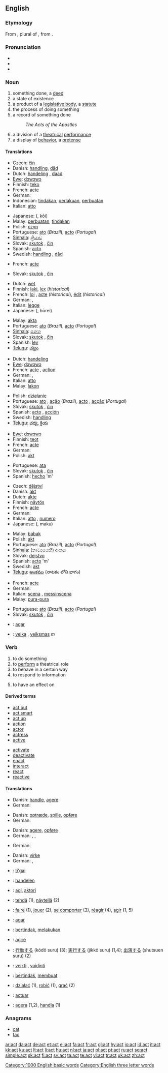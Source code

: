 {{see|ACT}}
{{wikipedia}}
==English==

===Etymology===
From {{L.}} {{term|acta#Latin|ācta|register of events}}, plural of {{term|actum|āctum|decree, law}}, from {{term|ago#Latin|agō|put in motion}}.

===Pronunciation===
* {{IPA|/ækt/}}
* {{audio|en-us-act.ogg|Audio (US)}}
* {{rhymes|ækt}}

===Noun===
{{en-noun}}

# something done, a [[deed]]
# a state of existence
# a product of a [[legislative body]], a [[statute]]
# the process of doing something
# a record of something done
#: ''The Acts of the Apostles''
# a division of a [[theatrical]] [[performance]]
# a display of [[behavior]], a [[pretense]]

====Translations====
{{trans-top|deed}}
* Czech: [[čin]] {{m}}
* Danish: [[handling]], [[dåd]]
* Dutch: [[handeling]] {{f}}, [[daad]]
* [[Ewe]]: [[dɔwɔwɔ]]
* Finnish: [[teko]]
* French: [[acte]] {{m}}
* German: {{t+|de|Handlung|f}}
* Indonesian: [[tindak|tindakan]], [[laku|perlakuan]], [[buat|perbuatan]]
* Italian: [[atto]] {{m}}
{{trans-mid}}
* Japanese: {{Jpan|[[行為]]}} ({{Jpan|[[こうい]]}}, kōi)
* Malay: [[buat|perbuatan]], [[tindak|tindakan]]
* Polish: [[czyn]]
* Portuguese: [[ato]] {{m}} (''Brazil''), [[acto]] {{m}} (''Portugal'')
* [[Sinhala]]: [[ක්‍රියාව]] {{n}}
* Slovak: [[skutok]] {{m}}, [[čin]] {{m}}
* Spanish: [[acto]] {{m}}
* Swedish: [[handling]] {{c}}, [[dåd]] {{n}}
{{trans-bottom}}

{{trans-top|existence}}
* French: [[acte]] {{m}}
{{trans-mid}}
* Slovak: [[skutok]] {{m}}, [[čin]] {{m}}
{{trans-bottom}}

{{trans-top|statute}}
* Dutch: [[wet]]
* Finnish: [[laki]], [[lex]] (''historical'')
* French: [[loi]] {{f}}, [[acte]] {{m}}(''historical''), [[édit]] {{m}} (''historical'')
* German: {{t+|de|Gesetz|n}}, {{t+|de|Rechtsgeschäft|n}}
* Italian: [[legge]] {{f}}
* Japanese: {{Jpan|[[法令]]}} ({{Jpan|[[ほうれい]]}}, hōrei)
{{trans-mid}}
* Malay: [[akta]]
* Portuguese: [[ato]] {{m}} (''Brazil''), [[acto]] {{m}} (''Portugal'')
* [[Sinhala]]: [[පනත]] {{n}}
* Slovak: [[skutok]] {{m}}, [[čin]] {{m}}
* Spanish: [[ley]] {{f}}
* [[Telugu]]: [[చట్టం]]
{{trans-bottom}}

{{trans-top|process of doing}}
* Dutch: [[handeling]] {{f}}
* [[Ewe]]: [[dɔwɔwɔ]]
* French: [[acte]] {{m}}, [[action]] {{f}}
* German: {{t+|de|Akt|m}}, {{t+|de|Handlung|f}}
* Italian: [[atto]] {{m}}
* Malay: [[lakon]]
{{trans-mid}}
* Polish: [[działanie]]
* Portuguese: [[ato]] {{m}}, [[ação]] {{f}} (''Brazil''), [[acto]] {{m}}, [[acção]] {{f}}(''Portugal'')
* Slovak: [[skutok]] {{m}}, [[čin]] {{m}}
* Spanish: [[acto]] {{m}}, [[acción]] {{f}}
* Swedish: [[handling]] {{c}}
* [[Telugu]]: [[చర్య]], [[క్రియ]]
{{trans-bottom}}

{{trans-top|record of something done}}
* [[Ewe]]: [[dɔwɔwɔ]]
* Finnish: [[teot]]
* French: [[acte]] {{m}}
* German: {{t+|de|Akte|f}}
* Polish: [[akt]]
{{trans-mid}}
* Portuguese: [[ata]] {{f}}
* Slovak: [[skutok]] {{m}}, [[čin]] {{m}}
* Spanish: [[hecho]] 'm'
{{trans-bottom}}

{{trans-top|division of theatrical performance}}
* Czech: [[dějství]] {{n}}
* Danish: [[akt]]
* Dutch: [[akte]]
* Finnish: [[näytös]]
* French: [[acte]] {{m}}
* German: {{t+|de|Akt|m}}
* Italian: [[atto]] {{m}}, [[numero]] {{m}}
* Japanese: {{Jpan|[[幕]]}} ({{Jpan|[[まく]]}}, maku)
{{trans-mid}}
* Malay: [[babak]]
* Polish: [[akt]]
* Portuguese: [[ato]] {{m}} (''Brazil''), [[acto]] {{m}} (''Portugal'')
* [[Sinhala]]: (නාට්‍යයෙහි) අංකය {{n}}
* Slovak: [[dejstvo]] {{n}}
* Spanish: [[acto]] 'm'
* Swedish: [[akt#Swedish|akt]]
* [[Telugu]]: [[అంకము]] (నాటకం లోని భాగం)
{{trans-bottom}}

{{trans-top|display of behaviour}}
* French: [[acte]] {{m}}
* German: {{t+|de|Spiel|n}}
* Italian: [[scena]] {{f}}, [[messinscena]] {{f}}
* Malay: [[pura|pura-pura]]
{{trans-mid}}
* Portuguese: [[ato]] {{m}} (''Brazil''), [[acto]] {{m}} (''Portugal'')
* Slovak: [[skutok]] {{m}}, [[čin]] {{m}}
{{trans-bottom}}

{{checktrans-top}}
* {{ttbc|Ido}}: [[agar]]
* {{ttbc|Lithuanian}}: [[veika]] {{f}}, [[veiksmas]] ''m''
{{trans-bottom}}

===Verb===
{{en-verb}}

# to do something
# to [[perform]] a theatrical role
# to behave in a certain way
# to respond to information
# {{chemistry}} to have an effect on

====Derived terms====
{{top2}}
* [[act out]]
* [[act smart]]
* [[act up]]
* [[action]]
* [[actor]]
* [[actress]]
* [[active]]
{{mid2}}
* [[activate]]
* [[deactivate]]
* [[enact]]
* [[interact]]
* [[react]]
* [[reactive]]
{{bottom}}

====Translations====
{{trans-top|to do something}}
* Danish: [[handle]], [[agere]]
* German: {{t+|de|handeln}}
{{trans-mid}}
{{trans-bottom}}

{{trans-top|to perform a theatrical role}}
* Danish: [[optræde]], [[spille]], [[opføre]]
* German: {{t+|de|spielen}}
{{trans-mid}}
{{trans-bottom}}

{{trans-top|to behave in a certain way}}
* Danish: [[agere]], [[opføre]]
* German: {{t+|de|spielen}}, {{t+|de|benehmen}}, {{t+|de|fungieren}}
{{trans-mid}}
{{trans-bottom}}

{{trans-top|to respond to information}}
* German: {{t+|de|agieren}}
{{trans-mid}}
{{trans-bottom}}

{{trans-top|Chemistry: to have an effect on}}
* Danish: [[virke]]
* German: {{t+|de|wirken}}, {{t+|de|agieren}}
{{trans-mid}}
{{trans-bottom}}
{{checktrans-top}}
* {{ttbc|Chemehuevi}}: [[tɨ'gai]]
* {{ttbc|Dutch}}: [[handelen]]
* {{ttbc|Esperanto}}: [[agi]], [[aktori]]
* {{ttbc|Finnish}}: [[tehdä]] (1), [[näytellä]] (2)
* {{ttbc|French}}: [[faire]] (1), [[jouer]] (2), [[se comporter]] (3), [[réagir]] (4), [[agir]] (1, 5)
* {{ttbc|Ido}}: [[agar]]
* {{ttbc|Indonesian}}: [[tindak|bertindak]], [[laku|melakukan]]
* {{ttbc|Italian}}: [[agire]]
{{trans-mid}}
* {{ttbc|Japanese}}: [[行動]]する (kōdō suru) (3); [[実行する]] (jikkō suru) (1,4); [[出演する]] (shutsuen suru) (2)
* {{ttbc|Lithuanian}}: [[veikti]] {{f}}, [[vaidinti]]
* {{ttbc|Malay}}: [[tindak|bertindak]], [[buat|membuat]]
* {{ttbc|Polish}}: [[działać]] (1), [[robić]] (1), [[grać]] (2)
* {{ttbc|Spanish}}: [[actuar]]
* {{ttbc|Swedish}}: [[agera]] (1,2), [[handla]] (1)
{{trans-bottom}}

===Anagrams===
* [[cat]]
* [[tac]]

[[Category:1000 English basic words]]
[[Category:English three letter words]]

[[ar:act]]
[[da:act]]
[[de:act]]
[[et:act]]
[[el:act]]
[[fa:act]]
[[fr:act]]
[[gl:act]]
[[hy:act]]
[[io:act]]
[[id:act]]
[[it:act]]
[[kk:act]]
[[ku:act]]
[[lt:act]]
[[li:act]]
[[hu:act]]
[[nl:act]]
[[ja:act]]
[[pl:act]]
[[pt:act]]
[[ru:act]]
[[sq:act]]
[[simple:act]]
[[sk:act]]
[[fi:act]]
[[sv:act]]
[[ta:act]]
[[te:act]]
[[vi:act]]
[[tr:act]]
[[uk:act]]
[[zh:act]]